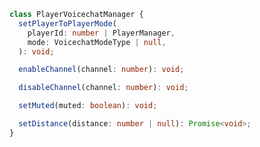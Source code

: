 ```ts
class PlayerVoicechatManager {
  setPlayerToPlayerMode(
    playerId: number | PlayerManager,
    mode: VoicechatModeType | null,
  ): void;

  enableChannel(channel: number): void;

  disableChannel(channel: number): void;

  setMuted(muted: boolean): void;

  setDistance(distance: number | null): Promise<void>;
}
```

